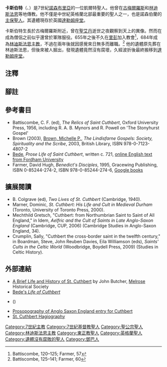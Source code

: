 {{Infobox saint
|name=圣卡斯伯特<br>Saint Cuthbert{{efn|《[[牛津國家人物傳記大辭典|牛津國家人物傳記大辭典]]》的條目名單為“Cuthbert”，<ref name=DNB>{{cite encyclopedia |author1=Rollason, David |author2=Dobson, R. B. |title=Cuthbert [St Cuthbert] (c.635–687) |encyclopedia=Oxford Dictionary of National Biography |publisher=Oxford University Press |year=2004 |url=http://www.oxforddnb.com/view/article/6976 |accessdate=21 March 2013 |archive-date=2014-10-06 |archive-url=https://web.archive.org/web/20141006174203/http://www.oxforddnb.com/view/article/6976 |dead-url=no }}</ref>此外《牛津聖人辭典》和<ref name=ODS>{{cite book| author=Farmer, David Hugh |title=Oxford Dictionary of Saints | url=https://archive.org/details/oxforddictionary0000farm_a6q1 |publisher=Oxford University Press |year=2004 |edition=Fifth |location=Oxford, UK |isbn= 978-0-19-860949-0 |pages=[https://archive.org/details/oxforddictionary0000farm_a6q1/page/127 127]–129}}</ref>《布萊克威爾盎格魯薩克遜英格蘭百科全書》也使用相同名稱<ref name=BASE>{{cite encyclopedia |author=Thacker, Alan |title=Cuthbert, St. |pages=131–133|encyclopedia=The Blackwell Encyclopaedia of Anglo-Saxon England |editors=Lapidge, Michael; Blair, John; [[Simon_Keynes|Keynes, Simon]]; Scragg, Donald |year=2001 |publisher=Blackwell Publishing |location=Malden, MA |isbn=978-0-631-22492-1  }}</ref>。《新聖人辭典》（A New Dictionary of Saints）中稱為“Cuthbert of Lindisfarne”。<ref name=DictSaints>{{cite book |title= A New Dictionary of Saints: East and West |last=Walsh |first=Michael J. |year=2007 |publisher= Burns & Oats |location=London |isbn=0-8601-2438-X  |pages=136–137}}</ref>}}
|birth_date=約634年
|death_date=687年3月20日
|feast_day=3月20日；9月4日（[[威爾斯教會|威爾斯教會]]）；8月31日（[[美國聖公會|美國聖公會]]）
|venerated_in=[[羅馬天主教|羅馬天主教]]、[[圣公宗|圣公宗]]、[[東正教|東正教]]
|image=Cuthbert_discovers_piece_of_timber_-_Life_of_St._Cuthbert_(late_12th_C),_f.45v_-_BL_Yates_Thompson_MS_26.jpg
|imagesize= 250px
|caption=卡斯伯特（Cuthbert）從[[比德|聖伯達]]（Bede）的《聖卡斯伯特一生》（Bede 's Life of St. Cuthbert）的十二世紀手稿
|birth_place=[[諾森布里亞|諾森布里亞]][[鄧巴|鄧巴]]
|death_place=诺森布里亚[[法恩島|法恩島]]
|titles=Bishop
|beatified_date=
|beatified_place=
|beatified_by=
|canonized_date=
|canonized_place=
|canonized_by=
|attributes=
|patronage=[[諾森布里亞|諾森布里亞]]
|major_shrine=[[達勒姆郡|達勒姆郡]][[達勒姆座堂|達勒姆座堂]]
|suppressed_date=
|issues=
|prayer=
|prayer_attrib=
}}

'''卡斯伯特'''（{{lang|en|Cuthbert}}、{{bd|約634年||687年|3月20日|CatIdx=Cuthbert}}）是7世紀[[諾森布里亞|諾森布里亞]]的一位凱爾特聖人。他曾在[[古梅爾羅斯|古梅爾羅斯]]和[[林迪斯法恩|林迪斯法恩]]等地傳教。他不僅是中世紀英格蘭北部最重要的聖人之一，也是諾森伯蘭的[[主保聖人|主保聖人]]。其遺體現存於英國[[達勒姆座堂|達勒姆座堂]]。

卡斯伯特生長於古梅爾羅斯附近，曾在[[林迪斯法恩的艾丹|聖艾丹]]逝世之夜觀察到天上的異像。然而在成為僧侶之前似乎還曾於軍隊服役。655年之後不久在[[里彭|里彭]]加入教會<ref>Battiscombe, 120–125; Farmer, 57</ref>，684年成為[[林迪斯法恩主教|林迪斯法恩主教]]，不過在兩年後就因感覺來日無多而離職。<ref>Battiscombe, 125–141; Farmer, 60</ref> 他的遺體原先葬在林迪斯法恩，但後來被人掘出，發現遺體竟然沒有腐壞，久經波折後最終搬移到[[達勒姆座堂|達勒姆座堂]]。

==注釋==
{{notelist|iger=}}

==腳註==
{{reflist|2}}

==參考書目==
* Battiscombe, C. F. (ed), ''The Relics of Saint Cuthbert'', Oxford University Press, 1956, including R. A. B. Mynors and R. Powell on 'The Stonyhurst Gospel'
* Brown (2003), [[Michelle_P._Brown|Brown, Michelle P.]], ''The Lindisfarne Gospels: Society, Spirituality and the Scribe'', 2003, British Library, ISBN 978-0-7123-4807-2
* [[Bede|Bede]], ''Prose Life of Saint Cuthbert'', written c. 721, [http://www.fordham.edu/halsall/basis/bede-cuthbert.asp online English text from Fordham University] {{Wayback|url=http://www.fordham.edu/halsall/basis/bede-cuthbert.asp |date=20141027193351 }}
* Farmer, David Hugh, ''Benedict's Disciples'', 1995, Gracewing Publishing, ISBN 0-85244-274-2, ISBN 978-0-85244-274-6, [http://books.google.co.uk/books?id=Nll5HKRU6KkC&pg=PA58&dq=Eata+Cuthbert+%22Synod+of+Whitby%22&hl=en&sa=X&ei=OUdQT6yLO-Od0AWJt4nWCw&ved=0CGwQ6AEwCQ#v=onepage&q=Eata%20Cuthbert%20%22Synod%20of%20Whitby%22&f=false Google books] {{Wayback|url=http://books.google.co.uk/books?id=Nll5HKRU6KkC&pg=PA58&dq=Eata+Cuthbert+%22Synod+of+Whitby%22&hl=en&sa=X&ei=OUdQT6yLO-Od0AWJt4nWCw&ved=0CGwQ6AEwCQ#v=onepage&q=Eata%20Cuthbert%20%22Synod%20of%20Whitby%22&f=false |date=20180909184911 }}

== 擴展閱讀 ==
* B. Colgrave (еd), ''Two Lives of St. Cuthbert'' (Cambridge, 1940).
* Marner, Dominic, ''St. Cuthbert: His Life and Cult in Medieval Durham'' (Toronto, University of Toronto Press, 2000).
* Mechthild Gretsch, "Cuthbert: from Northumbrian Saint to Saint of All England," in Idem, ''Aelfric and the Cult of Saints in Late Anglo-Saxon England'' (Cambridge, CUP, 2006) (Cambridge Studies in Anglo-Saxon England, 34).
* Crumplin, Sally, "Cuthbert the cross-border saint in the twelfth century," in Boardman, Steve, John Reuben Davies, Eila Williamson (eds), ''Saints' Cults in the Celtic World'' (Woodbridge, Boydell Press, 2009) (Studies in Celtic History).

==外部連結==
{{Wikisource|Ecclesiastical History of the English People/Book 4}}
* [https://web.archive.org/web/20150226193106/http://www.melrose.bordernet.co.uk/mha/5/cuthbert.html A Brief Life and History of St. Cuthbert] by John Butcher, [[Melrose,_Scotland|Melrose]] Historical Society
* [http://www.fordham.edu/halsall/basis/bede-cuthbert.html Bede's ''Life of Cuthbert''] {{Wayback|url=http://www.fordham.edu/halsall/basis/bede-cuthbert.html |date=20140814182533 }}
* {{cite book|author=Bede|author-link=Bede|title=[[Historia_ecclesiastica_gentis_Anglorum|Historia ecclesiastica gentis Anglorum]] |origyear=731|chapter=
[[wikisource:Ecclesiastical_History_of_the_English_People/Book_4#27|iv.27 - iv.32]]}} ({{cite book|author=Leo Sherley-Price (trans.)|title=The Ecclesistical History of the English People|publisher=Penguin Classics|year=2008|pages=256–65}})
* [http://www.pase.ac.uk/jsp/DisplayPerson.jsp?personKey=930 Prosopography of Anglo Saxon England entry for Cuthbert] {{Wayback|url=http://www.pase.ac.uk/jsp/DisplayPerson.jsp?personKey=930 |date=20190819111754 }}
* [http://www.ucatholic.com/saints/st-cuthbert/ St. Cuthbert Hagiography] {{Wayback|url=http://www.ucatholic.com/saints/st-cuthbert/ |date=20200813094020 }}

{{s-start}}
{{s-rel|ca}}
{{s-bef|before=Eata of Hexham}}
{{s-ttl|title=[[林迪斯法恩主教|林迪斯法恩主教]]|years=685–687}}
{{s-aft|after=[[林迪斯法恩的愛德伯特|林迪斯法恩的愛德伯特]]}}
{{S-end}}

{{Authority control}}
{{DEFAULTSORT:Cuthbert}}
[[Category:7世紀主教|Category:7世紀主教]]
[[Category:7世紀基督教聖人|Category:7世紀基督教聖人]]
[[Category:聖公宗聖人|Category:聖公宗聖人]]
[[Category:林迪斯法恩主教|Category:林迪斯法恩主教]]
[[Category:東正教聖人|Category:東正教聖人]]
[[Category:英格蘭聖人|Category:英格蘭聖人]]
[[Category:遺體沒有腐敗的聖人|Category:遺體沒有腐敗的聖人]]
[[Category:鄧巴人|Category:鄧巴人]]